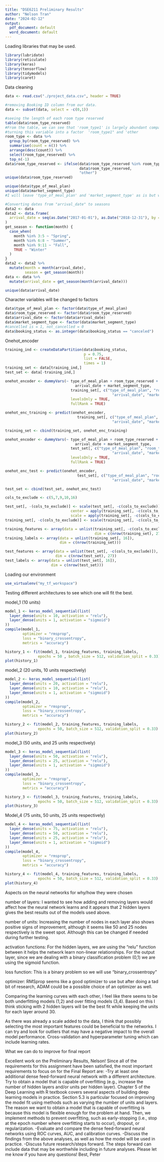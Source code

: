 ---
title: "DSE6211 Preliminary Results"
author: "Nelson Tran"
date: "2024-02-12"
output:
  pdf_document: default
  word_document: default
---

Loading libraries that may be used.
```{r}
library(lubridate)
library(reticulate)
library(keras)
library(tensorflow)
library(tidymodels)
library(caret)
```

Data cleaning
```{r}
data <- read.csv("./project_data.csv", header = TRUE)

#removing Booking ID column from our data.
data <- subset(data, select = -c(0,1))

#seeing the length of each room type reserved
table(data$room_type_reserved)
#From the table, we can see that 'room_type1' is largely abundant compared to the other rooms.
#turning this variable into a factor  'room_type1" and 'other
room_type <- data %>%
  group_by(room_type_reserved) %>%
  summarise(count = n()) %>%
  arrange(desc(count)) %>%
  select(room_type_reserved) %>%
  top_n(-1)
data$room_type_reserved <- ifelse(data$room_type_reserved %in% room_type$room_type_reserved,
                                  data$room_type_reserved,
                                  "other")
unique(data$room_type_reserved)
```
```{r}
unique(data$type_of_meal_plan)
unique(data$market_segment_type)
#I will leave 'type_of_meal_plan' and 'market_segment_type' as is but will still need to convert to a factor
```
```{r}
#Converting dates from "arrival_date" to seasons
data2 <- data
data2 <- data.frame(
  arrival_date = seq(as.Date("2017-01-01"), as.Date("2018-12-31"), by = "days")
)
get_season <- function(month) {
  case_when(
    month %in% 3:5 ~ "Spring",
    month %in% 6:8 ~ "Summer",
    month %in% 9:11 ~ "Fall",
    TRUE ~ "Winter"
  )
}
data2 <- data2 %>%
  mutate(month = month(arrival_date),
         season = get_season(month))
data <- data %>%
  mutate(arrival_date = get_season(month(arrival_date)))

unique(data$arrival_date)
```

Character variables will be changed to factors
```{r}
data$type_of_meal_plan <- factor(data$type_of_meal_plan)
data$room_type_reserved <- factor(data$room_type_reserved)
data$arrival_date <- factor(data$arrival_date)
data$market_segment_type <- factor(data$market_segment_type)
#cancelled is = 1, not_cancelled = 0
data$booking_status <- as.integer(data$booking_status == "canceled")
```

Onehot_encoder
```{r}
training_ind <- createDataPartition(data$booking_status,
                                    p = 0.75,
                                    list = FALSE,
                                    times = 1)
training_set <- data[training_ind,]
test_set <- data[-training_ind,]

onehot_encoder <- dummyVars(~ type_of_meal_plan + room_type_reserved +
                                arrival_date + market_segment_type,
                              training_set[, c("type_of_meal_plan", "room_type_reserved",
                                                 "arrival_date", "market_segment_type")],
                              levelsOnly = TRUE,
                              fullRank = TRUE)

onehot_enc_training <- predict(onehot_encoder,
                                 training_set[, c("type_of_meal_plan", "room_type_reserved",
                                                 "arrival_date", "market_segment_type")])

training_set <- cbind(training_set, onehot_enc_training)

onehot_encoder <- dummyVars(~ type_of_meal_plan + room_type_reserved +
                                arrival_date + market_segment_type,
                              test_set[, c("type_of_meal_plan", "room_type_reserved",
                                                 "arrival_date", "market_segment_type")],
                              levelsOnly = TRUE,
                              fullRank = TRUE)

onehot_enc_test <- predict(onehot_encoder,
                                 test_set[, c("type_of_meal_plan", "room_type_reserved",
                                                 "arrival_date", "market_segment_type")])

test_set <- cbind(test_set, onehot_enc_test)

cols_to_exclude <- c(5,7,9,10,16)

test_set[, -(cols_to_exclude)] <- scale(test_set[, -c(cols_to_exclude)],
                              center = apply(training_set[, -c(cols_to_exclude)], 2, mean),
                              scale = apply(training_set[, -c(cols_to_exclude)], 2, sd))
training_set[, -c(cols_to_exclude)] <- scale(training_set[, -c(cols_to_exclude)])

training_features <- array(data = unlist(training_set[, -c(cols_to_exclude)]),
                                         dim = c(nrow(training_set), 27))
training_labels <- array(data = unlist(training_set[, 16]),
                         dim = c(nrow(training_set)))

test_features <- array(data = unlist(test_set[, -c(cols_to_exclude)]),
                       dim = c(nrow(test_set), 27))
test_labels <- array(data = unlist(test_set[, 16]),
                     dim = c(nrow(test_set)))


```

Loading our environment
```{r}
use_virtualenv("my_tf_workspace")
```

Testing different architectures to see which one will fit the best.

model_1 (10 units)
```{r}
model_1 <- keras_model_sequential(list(
  layer_dense(units = 10, activation = "relu"),  
  layer_dense(units = 1, activation = "sigmoid")
))
compile(model_1,
        optimizer = "rmsprop",
        loss = "binary_crossentropy",
        metrics = "accuracy")

history_1 <- fit(model_1, training_features, training_labels,
               epochs = 50 , batch_size = 512, validation_split = 0.33)
plot(history_1)
```
model_2 (20 units, 10 units respectively)
```{r}
model_2 <- keras_model_sequential(list(
  layer_dense(units = 20, activation = "relu"),
  layer_dense(units = 10, activation = "relu"),  
  layer_dense(units = 1, activation = "sigmoid")
))
compile(model_2,
        optimizer = "rmsprop",
        loss = "binary_crossentropy",
        metrics = "accuracy")

history_2 <- fit(model_2, training_features, training_labels,
               epochs = 50, batch_size = 512, validation_split = 0.33)
plot(history_2)
```
model_3 (50 units, and 25 units respectively)
```{r}
model_3 <- keras_model_sequential(list(
  layer_dense(units = 50, activation = "relu"),
  layer_dense(units = 25, activation = "relu"),  
  layer_dense(units = 1, activation = "sigmoid")
))
compile(model_3,
        optimizer = "rmsprop",
        loss = "binary_crossentropy",
        metrics = "accuracy")

history_3 <- fit(model_3, training_features, training_labels,
               epochs = 50, batch_size = 512, validation_split = 0.33)
plot(history_3)
```
Model_4 (75 units, 50 units, 25 units respectively)
```{r}
model_4 <- keras_model_sequential(list(
  layer_dense(units = 75, activation = "relu"),
  layer_dense(units = 50, activation = "relu"),
  layer_dense(units = 25, activation = "relu"),  
  layer_dense(units = 1, activation = "sigmoid")
))
compile(model_4,
        optimizer = "rmsprop",
        loss = "binary_crossentropy",
        metrics = "accuracy")

history_4 <- fit(model_4, training_features, training_labels,
               epochs = 50, batch_size = 512, validation_split = 0.33)
plot(history_4)
```
Aspects on the neural networks for why/how they were chosen

number of layers: I wanted to see how adding and removing layers would affect how the neural network learns and it appears that 2 hidden layers gives the best results out of the models used above.

number of units: Increasing the number of nodes in each layer also shows positive signs of improvement, although it seems like 50 and 25 nodes respectively is the sweet spot. Although this can be changed if needed during further testing.

activation functions: For the hidden layers, we are using the "relu" function between it helps the network learn non-linear relationships. For the output layer, since we are dealing with a binary classification problem (0,1) we are using the sigmoid function.

loss function: This is a binary problem so we will use "binary_crossentropy"

optimizer: RMSprop seems like a good optimizer to use but after doing a tad bit of research, ADAM could be a possible choice of an optimizer as well.

Comparing the learning curves with each other, I feel like there seems to be both underfitting models (1,2) and over fitting models (3,4). Based on this I think sticking with 2 hidden layers will be the best fit while keeping the units for each layer around 30.

As there was already a scale added to the data, I think that possibly selecting the most important features could be beneficial to the networks. I can try and look for outliers that may have a negative impact to the overall model performance. Cross-validation and hyperparameter tuning which can include learning rates.




What we can do to improve for final report

Excellent work on the Preliminary Results, Nelson! Since all of the requirements for this assignment have been satisfied, the most important requirements to focus on for the Final Report are: -Try at least one additional dense feed-forward neural network with a different architecture. Try to obtain a model that is capable of overfitting (e.g., increase the number of hidden layers and/or units per hidden layer). Chapter 5 of the Deep Learning with R textbook covers several aspects of building deep learning models in practice. Section 5.3 is particular focused on improving the model fit using methods such as varying the number of units and layers. The reason we want to obtain a model that is capable of overfitting is because this model is flexible enough for the problem at hand. Then, we implement methods to prevent overfitting, such as early-stopping (i.e., stop at the epoch number where overfitting starts to occur), dropout, or regularization. -Evaluate and compare the dense feed-forward neural networks using ROC curves, AUC, and calibration curves. -Discuss the findings from the above analyses, as well as how the model will be used in practice. -Discuss future research/steps forward. The steps forward can include data that may be worthwhile including in future analyses. Please let me know if you have any questions! Best, Peter